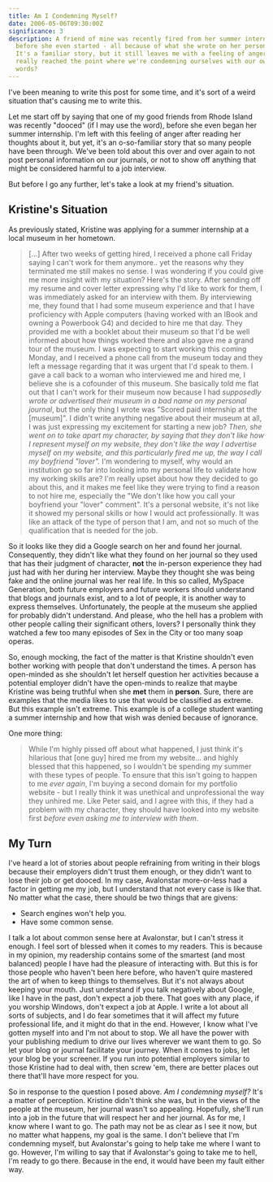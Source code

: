 ```yaml
---
title: Am I Condemning Myself?
date: 2006-05-06T09:30:00Z
significance: 3
description: A friend of mine was recently fired from her summer internship
  before she even started - all because of what she wrote on her personal blog.
  It's a familiar story, but it still leaves me with a feeling of anger. Have we
  really reached the point where we're condemning ourselves with our own online
  words?
---
```


I've been meaning to write this post for some time, and it's sort of a weird situation that's causing me to write this.

Let me start off by saying that one of my good friends from Rhode Island was recently "dooced" (if I may use the word), before she even began her summer internship. I'm left with this feeling of anger after reading her thoughts about it, but yet, it's an o-so-familiar story that so many people have been through. We've been told about this over and over again to not post personal information on our journals, or not to show off anything that might be considered harmful to a job interview.

But before I go any further, let's take a look at my friend's situation.

## Kristine's Situation

As previously stated, Kristine was applying for a summer internship at a local museum in her hometown.

> [...] After two weeks of getting hired, I received a phone call Friday saying I can't work for them anymore.. yet the reasons why they terminated me still makes no sense. I was wondering if you could give me more insight with my situation? Here's the story.
> After sending off my resume and cover letter expressing why I'd like to work for them, I was immediately asked for an interview with them. By interviewing me, they found that I had some museum experience and that I have proficiency with Apple computers (having worked with an IBook and owning a Powerbook G4) and decided to hire me that day. They provided me with a booklet about their museum so that I'd be well informed about how things worked there and also gave me a grand tour of the museum.
> I was expecting to start working this coming Monday, and I received a phone call from the museum today and they left a message regarding that it was urgent that I'd speak to them. I gave a call back to a woman who interviewed me and hired me, I believe she is a cofounder of this museum. She basically told me flat out that I can't work for their museum now because I had _supposedly wrote or advertised their museum in a bad name on my personal journal_, but the only thing I wrote was "Scored paid internship at the [museum]". I didn't write anything negative about their museum at all, I was just expressing my excitement for starting a new job? _Then, she went on to take apart my character, by saying that they don't like how I represent myself on my website, they don't like the way I advertise myself on my website, and this particularly fired me up, the way I call my boyfriend "lover"._
> I'm wondering to myself, why would an institution go so far into looking into my personal life to validate how my working skills are? I'm really upset about how they decided to go about this, and it makes me feel like they were trying to find a reason to not hire me, especially the "We don't like how you call your boyfriend your "lover" comment". It's a personal website, it's not like it showed my personal skills or how I would act professionally. It was like an attack of the type of person that I am, and not so much of the qualification that is needed for the job.

So it looks like they did a Google search on her and found her journal. Consequently, they didn't like what they found on her journal so they used that has their judgment of character, **not** the in-person experience they had just had with her during her interview. Maybe they thought she was being fake and the online journal was her real life. In this so called, MySpace Generation, both future employers and future workers should understand that blogs and journals exist, and to a lot of people, it is another way to express themselves. Unfortunately, the people at the museum she applied for probably didn't understand. And please, who the hell has a problem with other people calling their significant others, lovers? I personally think they watched a few too many episodes of Sex in the City or too many soap operas.

So, enough mocking, the fact of the matter is that Kristine shouldn't even bother working with people that don't understand the times. A person has open-minded as she shouldn't let herself question her activities because a potential employer didn't have the open-minds to realize that maybe Kristine was being truthful when she **met** them in **person**. Sure, there are examples that the media likes to use that would be classified as extreme. But this example isn't extreme. This example is of a college student wanting a summer internship and how that wish was denied because of ignorance.

One more thing:

> While I'm highly pissed off about what happened, I just think it's hilarious that [one guy] hired me from my website... and highly blessed that this happened, so I wouldn't be spending my summer with these types of people. To ensure that this isn't going to happen to me *ever again*, I'm buying a second domain for my portfolio website - but I really think it was unethical and unprofessional the way they unhired me. Like Peter said, and I agree with this, if they had a problem with my character, they should have looked into my website first _before even asking me to interview with them_.

## My Turn
I've heard a lot of stories about people refraining from writing in their blogs because their employers didn't trust them enough, or they didn't want to lose their job or get dooced. In my case, Avalonstar more-or-less had a factor in getting me my job, but I understand that not every case is like that. No matter what the case, there should be two things that are givens:

+ Search engines won't help you.
+ Have some common sense.

I talk a lot about common sense here at Avalonstar, but I can't stress it enough. I feel sort of blessed when it comes to my readers. This is because in my opinion, my readership contains some of the smartest (and most balanced) people I have had the pleasure of interacting with. But this is for those people who haven't been here before, who haven't quire mastered the art of when to keep things to themselves. But it's not always about keeping your mouth. Just understand if you talk negatively about Google, like I have in the past, don't expect a job there. That goes with any place, if you worship Windows, don't expect a job at Apple. I write a lot about all sorts of subjects, and I do fear sometimes that it will affect my future professional life, and it might do that in the end. However, I know what I've gotten myself into and I'm not about to stop. We all have the power with your publishing medium to drive our lives wherever we want them to go. So let your blog or journal facilitate your journey. When it comes to jobs, let your blog be your screener. If you run into potential employers similar to those Kristine had to deal with, then screw 'em, there are better places out there that'll have more respect for you.

So in response to the question I posed above. _Am I condemning myself?_ It's a matter of perception. Kristine didn't think she was, but in the views of the people at the museum, her journal wasn't so appealing. Hopefully, she'll run into a job in the future that will respect her and her journal. As for me, I know where I want to go. The path may not be as clear as I see it now, but no matter what happens, my goal is the same. I don't believe that I'm condemning myself, but Avalonstar's going to help take me where I want to go. However, I'm willing to say that if Avalonstar's going to take me to hell, I'm ready to go there. Because in the end, it would have been my fault either way.
